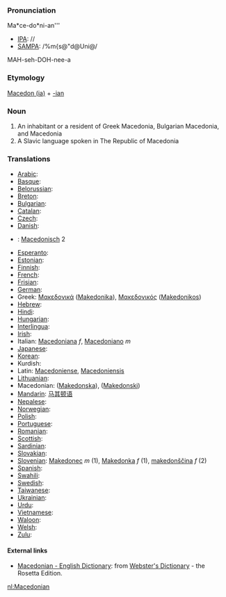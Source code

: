 ===Pronunciation===

Ma*ce-do*ni-an'''
*[[IPA]]: //
*[[SAMPA]]: /%m{s@"d@Uni@/
MAH-seh-DOH-nee-a
===Etymology===

[[Macedonia|Macedon (ia)]] + [[-ian]]
=== Noun ===

#An inhabitant or a resident of Greek Macedonia, Bulgarian Macedonia, and Macedonia
#A Slavic language spoken in The Republic of Macedonia
===Translations===

*[[Arabic]]:
*[[Basque]]:
*[[Belorussian]]:
*[[Breton]]:
*[[Bulgarian]]:
*[[Catalan]]:
*[[Czech]]:
*[[Danish]]:
*{{msg:nl}}: [[Macedonisch]] 2
*[[Esperanto]]:
*[[Estonian]]:
*[[Finnish]]:
*[[French]]:
*[[Frisian]]:
*[[German]]:
*Greek: [[Μακεδονικά]] ([[Makedonika]]), [[Μακεδονικός]] ([[Makedonikos]])
*[[Hebrew]]:
*[[Hindi]]:
*[[Hungarian]]: 
*[[Interlingua]]:
*[[Irish]]:
*Italian: [[Macedoniana]] ''f'', [[Macedoniano]] ''m''
*[[Japanese]]:
*[[Korean]]:
*Kurdish:
*Latin: [[Macedoniense]], [[Macedoniensis]]
*[[Lithuanian]]:
*Macedonian: ([[Makedonska]]), ([[Makedonski]])
*[[Mandarin]]: [[马其顿语]]
*[[Nepalese]]:
*[[Norwegian]]:
*[[Polish]]:
*[[Portuguese]]:
*[[Romanian]]:
*[[Scottish]]:
*[[Sardinian]]:
*[[Slovakian]]:
*[[Slovenian]]: [[Makedonec]] ''m'' (1), [[Makedonka]] ''f'' (1), [[makedonščina]] ''f'' (2)
*[[Spanish]]:
*[[Swahili]]:
*[[Swedish]]:
*[[Taiwanese]]:
*[[Ukrainian]]:
*[[Urdu]]:
*[[Vietnamese]]:
*[[Waloon]]:
*[[Welsh]]:
*[[Zulu]]:

==== External links====
*[http://www.websters-online-dictionary.org/definition/Macedonian-english/ Macedonian - English Dictionary]: from [http://www.websters-online-dictionary.org/ Webster's Dictionary] - the Rosetta Edition.

[[nl:Macedonian]]